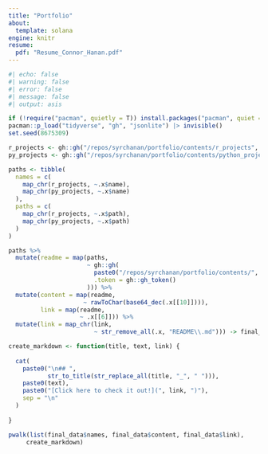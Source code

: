 ```yaml
---
title: "Portfolio"
about: 
  template: solana
engine: knitr 
resume:
  pdf: "Resume_Connor_Hanan.pdf"
---
```


```r
#| echo: false
#| warning: false
#| error: false
#| message: false
#| output: asis

if (!require("pacman", quietly = T)) install.packages("pacman", quiet = T)
pacman::p_load("tidyverse", "gh", "jsonlite") |> invisible()
set.seed(8675309)

r_projects <- gh::gh("/repos/syrchanan/portfolio/contents/r_projects", .token = gh::gh_token())
py_projects <- gh::gh("/repos/syrchanan/portfolio/contents/python_projects", .token = gh::gh_token())

paths <- tibble(
  names = c(
    map_chr(r_projects, ~.x$name),
    map_chr(py_projects, ~.x$name)
  ),
  paths = c(
    map_chr(r_projects, ~.x$path),
    map_chr(py_projects, ~.x$path)
  )
)

paths %>%
  mutate(readme = map(paths,
                      ~ gh::gh(
                        paste0("/repos/syrchanan/portfolio/contents/", .x, "/README.md/"),
                        .token = gh::gh_token()
                      ))) %>% 
  mutate(content = map(readme,
                     ~ rawToChar(base64_dec(.x[[10]]))),
         link = map(readme,
                    ~ .x[[6]])) %>% 
  mutate(link = map_chr(link,
                        ~ str_remove_all(.x, "README\\.md"))) -> final_data

create_markdown <- function(title, text, link) {
  
  cat(
    paste0("\n## ", 
           str_to_title(str_replace_all(title, "_", " "))),
    paste0(text),
    paste0("[Click here to check it out!](", link, ")"),
    sep = "\n"
  )
  
}

pwalk(list(final_data$names, final_data$content, final_data$link),
     create_markdown)

```

